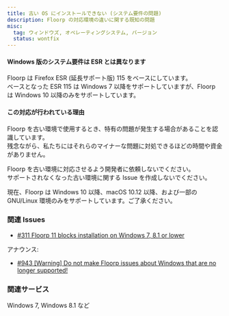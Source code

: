 ```yaml
---
title: 古い OS にインストールできない (システム要件の問題)
description: Floorp の対応環境の違いに関する既知の問題
misc:
  tag: ウィンドウズ, オペレーティングシステム, バージョン
  status: wontfix
---
```


#### Windows 版のシステム要件は ESR とは異なります

Floorp は Firefox ESR (延長サポート版) 115 をベースにしています。\
ベースとなった ESR 115 は Windows 7 以降をサポートしていますが、Floorp は Windows 10 以降のみをサポートしています。

#### この対応が行われている理由

Floorp を古い環境で使用するとき、特有の問題が発生する場合があることを認識しています。\
残念ながら、私たちにはそれらのマイナーな問題に対処できるほどの時間や資金がありません。

Floorp を古い環境に対応させるよう開発者に依頼しないでください。\
サポートされなくなった古い環境に関する Issue を作成しないでください。

現在、Floorp は Windows 10 以降、macOS 10.12 以降、および一部の GNU/Linux 環境のみをサポートしています。ご了承ください。

### 関連 Issues

- [#311 Floorp 11 blocks installation on Windows 7, 8.1 or lower](https://github.com/Floorp-Projects/Floorp/issues/311)

アナウンス:

- [#943 [Warning] Do not make Floorp issues about Windows that are no longer supported!](https://github.com/Floorp-Projects/Floorp/discussions/943)

### 関連サービス

Windows 7, Windows 8.1 など